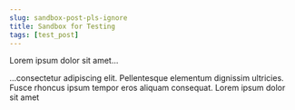 ```yaml
---
slug: sandbox-post-pls-ignore
title: Sandbox for Testing
tags: [test_post]
---
```


Lorem ipsum dolor sit amet...

<!-- truncate -->

...consectetur adipiscing elit. Pellentesque elementum dignissim ultricies. Fusce rhoncus ipsum tempor eros aliquam consequat. Lorem ipsum dolor sit amet
